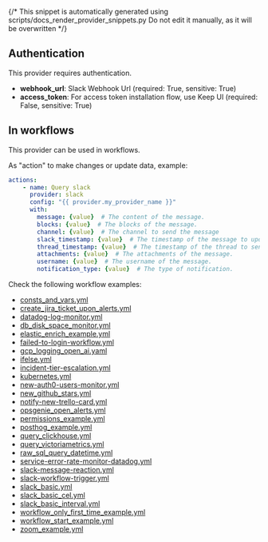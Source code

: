 {/* This snippet is automatically generated using scripts/docs_render_provider_snippets.py 
Do not edit it manually, as it will be overwritten */}

## Authentication
This provider requires authentication.
- **webhook_url**: Slack Webhook Url (required: True, sensitive: True)
- **access_token**: For access token installation flow, use Keep UI (required: False, sensitive: True)


## In workflows

This provider can be used in workflows.



As "action" to make changes or update data, example:
```yaml
actions:
    - name: Query slack
      provider: slack
      config: "{{ provider.my_provider_name }}"
      with:
        message: {value}  # The content of the message.
        blocks: {value}  # The blocks of the message.
        channel: {value}  # The channel to send the message
        slack_timestamp: {value}  # The timestamp of the message to update
        thread_timestamp: {value}  # The timestamp of the thread to send the message
        attachments: {value}  # The attachments of the message.
        username: {value}  # The username of the message.
        notification_type: {value}  # The type of notification.
```




Check the following workflow examples:
- [consts_and_vars.yml](https://github.com/keephq/keep/blob/main/examples/workflows/consts_and_vars.yml)
- [create_jira_ticket_upon_alerts.yml](https://github.com/keephq/keep/blob/main/examples/workflows/create_jira_ticket_upon_alerts.yml)
- [datadog-log-monitor.yml](https://github.com/keephq/keep/blob/main/examples/workflows/datadog-log-monitor.yml)
- [db_disk_space_monitor.yml](https://github.com/keephq/keep/blob/main/examples/workflows/db_disk_space_monitor.yml)
- [elastic_enrich_example.yml](https://github.com/keephq/keep/blob/main/examples/workflows/elastic_enrich_example.yml)
- [failed-to-login-workflow.yml](https://github.com/keephq/keep/blob/main/examples/workflows/failed-to-login-workflow.yml)
- [gcp_logging_open_ai.yaml](https://github.com/keephq/keep/blob/main/examples/workflows/gcp_logging_open_ai.yaml)
- [ifelse.yml](https://github.com/keephq/keep/blob/main/examples/workflows/ifelse.yml)
- [incident-tier-escalation.yml](https://github.com/keephq/keep/blob/main/examples/workflows/incident-tier-escalation.yml)
- [kubernetes.yml](https://github.com/keephq/keep/blob/main/examples/workflows/kubernetes.yml)
- [new-auth0-users-monitor.yml](https://github.com/keephq/keep/blob/main/examples/workflows/new-auth0-users-monitor.yml)
- [new_github_stars.yml](https://github.com/keephq/keep/blob/main/examples/workflows/new_github_stars.yml)
- [notify-new-trello-card.yml](https://github.com/keephq/keep/blob/main/examples/workflows/notify-new-trello-card.yml)
- [opsgenie_open_alerts.yml](https://github.com/keephq/keep/blob/main/examples/workflows/opsgenie_open_alerts.yml)
- [permissions_example.yml](https://github.com/keephq/keep/blob/main/examples/workflows/permissions_example.yml)
- [posthog_example.yml](https://github.com/keephq/keep/blob/main/examples/workflows/posthog_example.yml)
- [query_clickhouse.yml](https://github.com/keephq/keep/blob/main/examples/workflows/query_clickhouse.yml)
- [query_victoriametrics.yml](https://github.com/keephq/keep/blob/main/examples/workflows/query_victoriametrics.yml)
- [raw_sql_query_datetime.yml](https://github.com/keephq/keep/blob/main/examples/workflows/raw_sql_query_datetime.yml)
- [service-error-rate-monitor-datadog.yml](https://github.com/keephq/keep/blob/main/examples/workflows/service-error-rate-monitor-datadog.yml)
- [slack-message-reaction.yml](https://github.com/keephq/keep/blob/main/examples/workflows/slack-message-reaction.yml)
- [slack-workflow-trigger.yml](https://github.com/keephq/keep/blob/main/examples/workflows/slack-workflow-trigger.yml)
- [slack_basic.yml](https://github.com/keephq/keep/blob/main/examples/workflows/slack_basic.yml)
- [slack_basic_cel.yml](https://github.com/keephq/keep/blob/main/examples/workflows/slack_basic_cel.yml)
- [slack_basic_interval.yml](https://github.com/keephq/keep/blob/main/examples/workflows/slack_basic_interval.yml)
- [workflow_only_first_time_example.yml](https://github.com/keephq/keep/blob/main/examples/workflows/workflow_only_first_time_example.yml)
- [workflow_start_example.yml](https://github.com/keephq/keep/blob/main/examples/workflows/workflow_start_example.yml)
- [zoom_example.yml](https://github.com/keephq/keep/blob/main/examples/workflows/zoom_example.yml)
